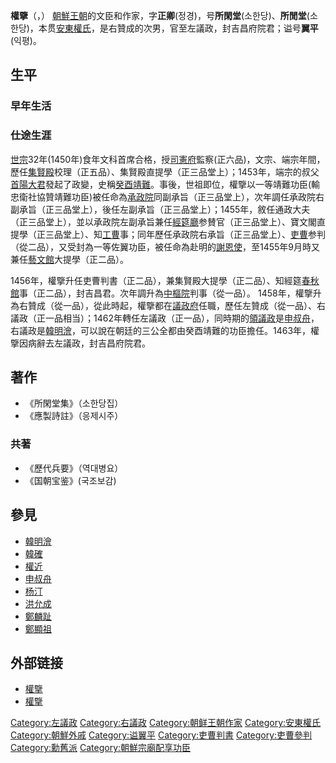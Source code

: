 '''權擥'''（{{kor|k=권람|hanja=權擥}}，{{bd|1416年||1465年|2月6日|catIdx=Q}}） [[朝鮮王朝|朝鮮王朝]]的文臣和作家，字'''正卿'''(정경)，号'''所閑堂'''(소한당)、'''所閒堂'''(소한당)，本贯[[安東權氏|安東權氏]]，是右贊成{{tsl|ko|권제|權踶}}的次男，官至左議政，封吉昌府院君；谥号'''翼平'''(익평)。

==生平==
===早年生活===
===仕途生涯===
[[朝鮮世宗|世宗]]32年(1450年)食年文科首席合格，授[[司憲府|司憲府]]監察(正六品)，文宗、端宗年間，歷任[[集賢殿|集賢殿]]校理（正五品）、集賢殿直提學（正三品堂上）；1453年，端宗的叔父[[朝鮮世祖|首陽大君]]發起了政變，史稱[[癸酉靖難|癸酉靖難]]。事後，世祖即位，權擥以一等靖難功臣(輸忠衛社協贊靖難功臣)被任命為[[承政院|承政院]]同副承旨（正三品堂上），次年調任承政院右副承旨（正三品堂上），後任左副承旨（正三品堂上）；1455年，敘任通政大夫（正三品堂上），並以承政院左副承旨兼任[[經筵廳|經筵廳]]参賛官（正三品堂上）、寶文閣直提學（正三品堂上）、知[[工曹|工曹]]事；同年歷任承政院右承旨（正三品堂上）、[[吏曹|吏曹]]参判（從二品），又受封為一等佐翼功臣，被任命為赴明的[[謝恩使|謝恩使]]，至1455年9月時又兼任[[藝文館|藝文館]]大提學（正二品）。

1456年，權擥升任吏曹判書（正二品），兼集賢殿大提學（正二品）、知經筵[[春秋館|春秋館]]事（正二品），封吉昌君。次年調升為[[中樞院|中樞院]]判事（從一品）。
1458年，權擥升為右贊成（從一品），從此時起，權擥都在[[議政府|議政府]]任職，歷任左贊成（從一品）、右議政（正一品相当）；1462年轉任左議政（正一品），同時期的[[領議政|領議政]]是[[申叔舟|申叔舟]]，右議政是[[韓明澮|韓明澮]]，可以說在朝廷的三公全都由癸酉靖難的功臣擔任。1463年，權擥因病辭去左議政，封吉昌府院君。

== 著作 ==
*《所閑堂集》（소한당집）
*《應製詩註》（응제시주）
=== 共著 ===
*《歷代兵要》（역대병요）
*《国朝宝鉴》(국조보감)

== 參見 ==
* [[韓明澮|韓明澮]]
* [[韓確|韓確]]
* [[權近|權近]]
* [[申叔舟|申叔舟]]
* [[杨汀|杨汀]]
* [[洪允成|洪允成]]
* [[鄭麟趾|鄭麟趾]]
* [[鄭顯祖|鄭顯祖]]

== 外部链接 ==
* [http://people.aks.ac.kr/front/tabCon/ppl/pplView.aks?pplId=PPL_6JOa_A1416_1_0000804&useType=%EB%B4%89%ED%98%B8&displayTextKoShow=%EA%B8%B8%EC%B0%BD%EB%B6%80%EC%9B%90%EA%B5%B0&displayTextChShow=%E5%90%89%E6%98%8C%E5%BA%9C%E9%99%A2%E5%90%9B&tabFocus=1 權擥] {{Wayback|url=http://people.aks.ac.kr/front/tabCon/ppl/pplView.aks?pplId=PPL_6JOa_A1416_1_0000804&useType=%EB%B4%89%ED%98%B8&displayTextKoShow=%EA%B8%B8%EC%B0%BD%EB%B6%80%EC%9B%90%EA%B5%B0&displayTextChShow=%E5%90%89%E6%98%8C%E5%BA%9C%E9%99%A2%E5%90%9B&tabFocus=1 |date=20180927093744 }} {{ko}}
* [https://web.archive.org/web/20120407044223/http://koreandb.nate.com/history/people/detail?sn=9795 權擥] {{ko}}

{{左議政}}
{{右議政}}
[[Category:左議政|Category:左議政]]
[[Category:右議政|Category:右議政]]
[[Category:朝鲜王朝作家|Category:朝鲜王朝作家]]
[[Category:安東權氏|Category:安東權氏]]
[[Category:朝鮮外戚|Category:朝鮮外戚]]
[[Category:谥翼平|Category:谥翼平]]
[[Category:吏曹判書|Category:吏曹判書]]
[[Category:吏曹參判|Category:吏曹參判]]
[[Category:勳舊派|Category:勳舊派]]
[[Category:朝鮮宗廟配享功臣|Category:朝鮮宗廟配享功臣]]